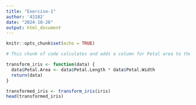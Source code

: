 ```yaml
---
title: "Exercise-1"
author: '43182'
date: "2024-10-26"
output: html_document
---
```


```r
knitr::opts_chunk$set(echo = TRUE)
```

```r
# This chunk of code calculates and adds a column for Petal area to the dataset Iris

transform_iris <- function(data) {
  data$Petal.Area <- data$Petal.Length * data$Petal.Width
  return(data)
}

transformed_iris <- transform_iris(iris)
head(transformed_iris)
```